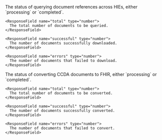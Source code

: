 <ResponseField name="download" type="Progress">
  <Expandable title="Download Properties">
    <ResponseField name="status" type="string" required>
      The status of querying document references across HIEs, either `processing` or `completed`.
    </ResponseField>

    <ResponseField name="total" type="number">
      The total number of documents to be queried.
    </ResponseField>

    <ResponseField name="successful" type="number">
      The number of documents successfully downloaded.
    </ResponseField>

    <ResponseField name="errors" type="number">
      The number of documents that failed to download.
    </ResponseField>

  </Expandable>
</ResponseField>

<ResponseField name="convert" type="Progress">
  <Expandable title="Convert Properties">
    <ResponseField name="status" type="string" required>
      The status of converting CCDA documents to FHIR, either `processing` or `completed`.
    </ResponseField>

    <ResponseField name="total" type="number">
      The total number of documents to be converted.
    </ResponseField>

    <ResponseField name="successful" type="number">
      The number of documents successfully converted.
    </ResponseField>

    <ResponseField name="errors" type="number">
      The number of documents that failed to convert.
    </ResponseField>

  </Expandable>
</ResponseField>
